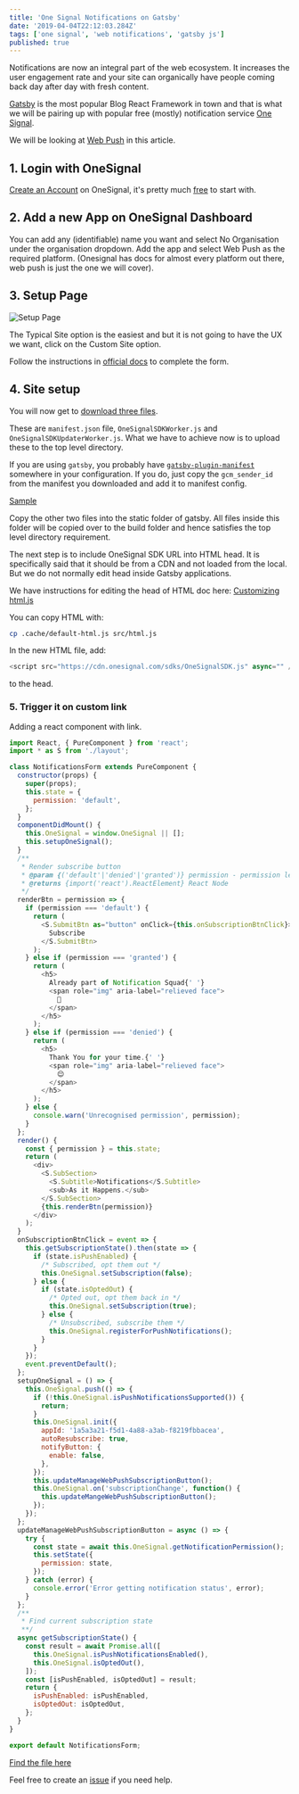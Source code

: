 ```yaml
---
title: 'One Signal Notifications on Gatsby'
date: '2019-04-04T22:12:03.284Z'
tags: ['one signal', 'web notifications', 'gatsby js']
published: true
---
```


Notifications are now an integral part of the web ecosystem. It increases the user engagement rate and your site can organically have people coming back day after day with fresh content.

[Gatsby](https://www.gatsbyjs.org/) is the most popular Blog React Framework in town and that is what we will be pairing up with popular free (mostly) notification service [One Signal](https://onesignal.com).

We will be looking at [Web Push](https://documentation.onesignal.com/docs/web-push-overview) in this article.

## 1. Login with OneSignal

[Create an Account](https://app.onesignal.com/login) on OneSignal, it's pretty much [free](https://app.onesignal.com/pricing) to start with.

## 2. Add a new App on OneSignal Dashboard

You can add any (identifiable) name you want and select No Organisation under the organisation dropdown.
Add the app and select Web Push as the required platform. (Onesignal has docs for almost every platform out there, web push is just the one we will cover).

## 3. Setup Page

![Setup Page](./one-signal-on-gatsby/setup.png)

The Typical Site option is the easiest and but it is not going to have the UX we want, click on the Custom Site option.

Follow the instructions in [official docs](https://documentation.onesignal.com/docs/web-push-custom-code-setup#section--span-class-step-step-2-span-site-setup) to complete the form.

## 4. Site setup

You will now get to [download three files](https://github.com/OneSignal/OneSignal-Website-SDK/releases/download/https-integration-files/OneSignal-Web-SDK-HTTPS-Integration-Files.zip).

These are `manifest.json` file, `OneSignalSDKWorker.js` and `OneSignalSDKUpdaterWorker.js`. What we have to achieve now is to upload these to the top level directory.

If you are using `gatsby`, you probably have [`gatsby-plugin-manifest`](https://www.gatsbyjs.org/packages/gatsby-plugin-manifest/) somewhere in your configuration. If you do, just copy the `gcm_sender_id` from the manifest you downloaded and add it to manifest config.

[Sample](https://github.com/BoyWithSilverWings/blog/blob/4d1f1df1bb7b55b1e4718e80e646fb8ee591df21/gatsby-config.js#L77)

Copy the other two files into the static folder of gatsby. All files inside this folder will be copied over to the build folder and hence satisfies the top level directory requirement.

The next step is to include OneSignal SDK URL into HTML head. It is specifically said that it should be from a CDN and not loaded from the local. But we do not normally edit head inside Gatsby applications.

We have instructions for editing the head of HTML doc here: [Customizing html.js](https://www.gatsbyjs.org/docs/custom-html/)

You can copy HTML with:

```bash
cp .cache/default-html.js src/html.js
```

In the new HTML file, add:

```js
<script src="https://cdn.onesignal.com/sdks/OneSignalSDK.js" async="" />
```

to the head.

### 5. Trigger it on custom link

Adding a react component with link.

```js
import React, { PureComponent } from 'react';
import * as S from './layout';

class NotificationsForm extends PureComponent {
  constructor(props) {
    super(props);
    this.state = {
      permission: 'default',
    };
  }
  componentDidMount() {
    this.OneSignal = window.OneSignal || [];
    this.setupOneSignal();
  }
  /**
   * Render subscribe button
   * @param {('default'|'denied'|'granted')} permission - permission level
   * @returns {import('react').ReactElement} React Node
   */
  renderBtn = permission => {
    if (permission === 'default') {
      return (
        <S.SubmitBtn as="button" onClick={this.onSubscriptionBtnClick}>
          Subscribe
        </S.SubmitBtn>
      );
    } else if (permission === 'granted') {
      return (
        <h5>
          Already part of Notification Squad{' '}
          <span role="img" aria-label="relieved face">
            🎉
          </span>
        </h5>
      );
    } else if (permission === 'denied') {
      return (
        <h5>
          Thank You for your time.{' '}
          <span role="img" aria-label="relieved face">
            😌
          </span>
        </h5>
      );
    } else {
      console.warn('Unrecognised permission', permission);
    }
  };
  render() {
    const { permission } = this.state;
    return (
      <div>
        <S.SubSection>
          <S.Subtitle>Notifications</S.Subtitle>
          <sub>As it Happens.</sub>
        </S.SubSection>
        {this.renderBtn(permission)}
      </div>
    );
  }
  onSubscriptionBtnClick = event => {
    this.getSubscriptionState().then(state => {
      if (state.isPushEnabled) {
        /* Subscribed, opt them out */
        this.OneSignal.setSubscription(false);
      } else {
        if (state.isOptedOut) {
          /* Opted out, opt them back in */
          this.OneSignal.setSubscription(true);
        } else {
          /* Unsubscribed, subscribe them */
          this.OneSignal.registerForPushNotifications();
        }
      }
    });
    event.preventDefault();
  };
  setupOneSignal = () => {
    this.OneSignal.push(() => {
      if (!this.OneSignal.isPushNotificationsSupported()) {
        return;
      }
      this.OneSignal.init({
        appId: '1a5a3a21-f5d1-4a88-a3ab-f8219fbbacea',
        autoResubscribe: true,
        notifyButton: {
          enable: false,
        },
      });
      this.updateManageWebPushSubscriptionButton();
      this.OneSignal.on('subscriptionChange', function() {
        this.updateMangeWebPushSubscriptionButton();
      });
    });
  };
  updateManageWebPushSubscriptionButton = async () => {
    try {
      const state = await this.OneSignal.getNotificationPermission();
      this.setState({
        permission: state,
      });
    } catch (error) {
      console.error('Error getting notification status', error);
    }
  };
  /**
   * Find current subscription state
   **/
  async getSubscriptionState() {
    const result = await Promise.all([
      this.OneSignal.isPushNotificationsEnabled(),
      this.OneSignal.isOptedOut(),
    ]);
    const [isPushEnabled, isOptedOut] = result;
    return {
      isPushEnabled: isPushEnabled,
      isOptedOut: isOptedOut,
    };
  }
}

export default NotificationsForm;
```

[Find the file here](https://github.com/BoyWithSilverWings/blog/blob/master/src/components/subscribe/notifications-form.js)

Feel free to create an [issue](https://github.com/BoyWithSilverWings/blog/issues) if you need help.
